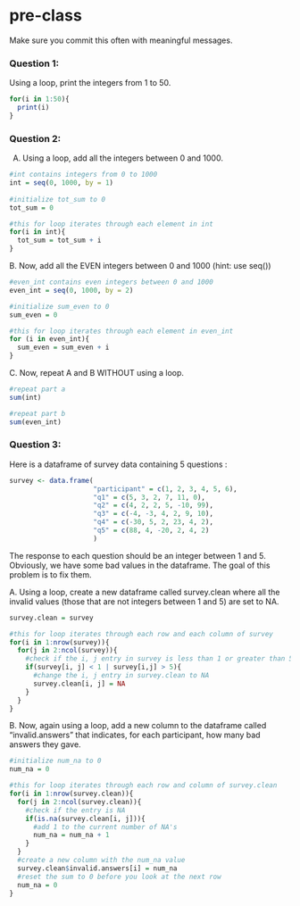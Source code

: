 # pre-class


Make sure you commit this often with meaningful messages. 




### Question 1:

Using a loop, print the integers from 1 to 50. 

```r
for(i in 1:50){
  print(i)
}
```

### Question 2:

A.  Using a loop, add all the integers between 0 and 1000.
```r
#int contains integers from 0 to 1000
int = seq(0, 1000, by = 1)
  
#initialize tot_sum to 0
tot_sum = 0

#this for loop iterates through each element in int
for(i in int){
  tot_sum = tot_sum + i
}
```

B. Now, add all the EVEN integers between 0 and 1000 (hint: use seq())
```r
#even_int contains even integers between 0 and 1000
even_int = seq(0, 1000, by = 2)

#initialize sum_even to 0
sum_even = 0

#this for loop iterates through each element in even_int 
for (i in even_int){
  sum_even = sum_even + i
}
```

C. Now, repeat A and B WITHOUT using a loop.
```r
#repeat part a
sum(int)

#repeat part b
sum(even_int)
```

### Question 3:

Here is a dataframe of survey data containing 5 questions :

```r
survey <- data.frame(
                     "participant" = c(1, 2, 3, 4, 5, 6),
                     "q1" = c(5, 3, 2, 7, 11, 0),
                     "q2" = c(4, 2, 2, 5, -10, 99),
                     "q3" = c(-4, -3, 4, 2, 9, 10),
                     "q4" = c(-30, 5, 2, 23, 4, 2),
                     "q5" = c(88, 4, -20, 2, 4, 2)
                     )
```
The response to each question should be an integer between 1 and 5. Obviously, we have some bad values in the dataframe. The goal of this problem is to fix them.

A. Using a loop, create a new dataframe called survey.clean where all the invalid values (those that are not integers between 1 and 5) are set to NA.
```r
survey.clean = survey

#this for loop iterates through each row and each column of survey
for(i in 1:nrow(survey)){
  for(j in 2:ncol(survey)){
    #check if the i, j entry in survey is less than 1 or greater than 5
    if(survey[i, j] < 1 | survey[i,j] > 5){
      #change the i, j entry in survey.clean to NA
      survey.clean[i, j] = NA
    }
  }
}
```

B. Now, again using a loop, add a new column to the dataframe called “invalid.answers” that indicates, for each participant, how many bad answers they gave.
```r
#initialize num_na to 0
num_na = 0

#this for loop iterates through each row and column of survey.clean
for(i in 1:nrow(survey.clean)){
  for(j in 2:ncol(survey.clean)){
    #check if the entry is NA
    if(is.na(survey.clean[i, j])){
      #add 1 to the current number of NA's
      num_na = num_na + 1
    }
  }
  #create a new column with the num_na value
  survey.clean$invalid.answers[i] = num_na
  #reset the sum to 0 before you look at the next row
  num_na = 0
}
```
